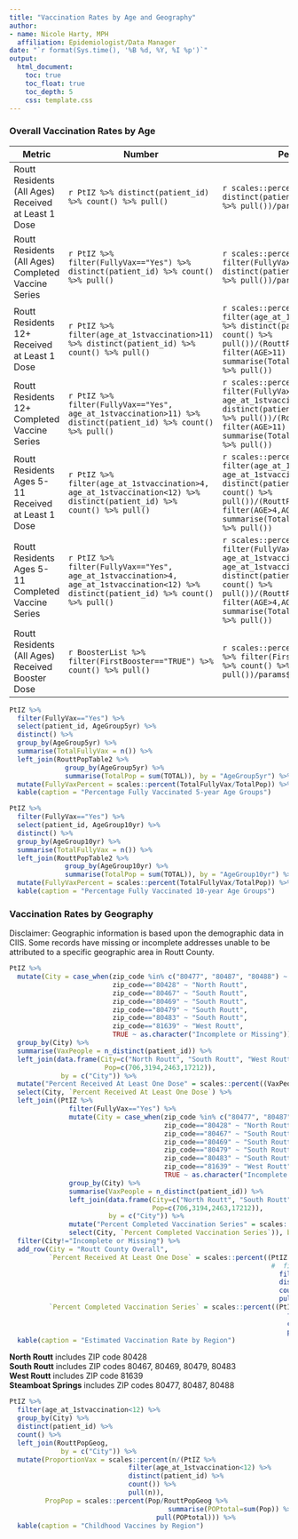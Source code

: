 ```yaml
---
title: "Vaccination Rates by Age and Geography"
author:
- name: Nicole Harty, MPH
  affiliation: Epidemiologist/Data Manager
date: "`r format(Sys.time(), '%B %d, %Y, %I %p')`"
output: 
  html_document:
    toc: true
    toc_float: true
    toc_depth: 5
    css: template.css
---
```


### Overall Vaccination Rates by Age  
|Metric|Number|Percent|
|-----|------|-----|
|Routt Residents (All Ages) Received at Least 1 Dose|`r PtIZ %>% distinct(patient_id) %>% count() %>% pull()`|`r scales::percent((PtIZ %>% distinct(patient_id) %>% count() %>% pull())/params$RouttPop)`|
|Routt Residents (All Ages) Completed Vaccine Series|`r PtIZ %>% filter(FullyVax=="Yes") %>% distinct(patient_id) %>% count() %>% pull()`|`r scales::percent((PtIZ %>% filter(FullyVax=="Yes") %>% distinct(patient_id) %>% count() %>% pull())/params$RouttPop)`|
|Routt Residents 12+ Received at Least 1 Dose|`r PtIZ %>% filter(age_at_1stvaccination>11) %>% distinct(patient_id) %>%  count() %>% pull()`|`r scales::percent((PtIZ %>% filter(age_at_1stvaccination>11) %>% distinct(patient_id) %>% count() %>% pull())/(RouttPopTable2 %>% filter(AGE>11) %>% summarise(TotalPop=sum(TOTAL))) %>% pull())`|
|Routt Residents 12+ Completed Vaccine Series|`r PtIZ %>% filter(FullyVax=="Yes", age_at_1stvaccination>11) %>% distinct(patient_id) %>% count() %>% pull()`|`r scales::percent((PtIZ %>% filter(FullyVax=="Yes", age_at_1stvaccination>11) %>% distinct(patient_id) %>%count() %>% pull())/(RouttPopTable2 %>% filter(AGE>11) %>% summarise(TotalPop=sum(TOTAL))) %>% pull())`|  
|Routt Residents Ages 5-11 Received at Least 1 Dose|`r PtIZ %>% filter(age_at_1stvaccination>4, age_at_1stvaccination<12) %>% distinct(patient_id) %>%  count() %>% pull()`|`r scales::percent((PtIZ %>% filter(age_at_1stvaccination>4, age_at_1stvaccination<12) %>% distinct(patient_id) %>%  count() %>% pull())/(RouttPopTable2 %>% filter(AGE>4,AGE<12) %>% summarise(TotalPop=sum(TOTAL))) %>% pull())`|
|Routt Residents Ages 5-11 Completed Vaccine Series|`r PtIZ %>% filter(FullyVax=="Yes", age_at_1stvaccination>4, age_at_1stvaccination<12) %>% distinct(patient_id) %>% count() %>% pull()`|`r scales::percent((PtIZ %>% filter(FullyVax=="Yes", age_at_1stvaccination>4, age_at_1stvaccination<12) %>% distinct(patient_id) %>%  count() %>% pull())/(RouttPopTable2 %>% filter(AGE>4,AGE<12) %>% summarise(TotalPop=sum(TOTAL))) %>% pull())`|  
|Routt Residents (All Ages) Received Booster Dose|`r BoosterList %>% filter(FirstBooster=="TRUE") %>% count() %>% pull()`|`r scales::percent(((BoosterList %>% filter(FirstBooster=="TRUE") %>% count() %>% pull())/params$RouttPop))`|

<!-- This table provides percentages both using the entire Routt County population as the denominator (first two rows) and the population aged 16 and older as the denominator (last two rows). As of May 12, 2021, individuals 12 to 15 years are eligible to receive a COVID-19 vaccine. Routt's Road to Recovery set a goal of 75% of county residents 16 and older completing the vaccination series, so this table includes both a percentage of all residents as well as a percentage of residents 16 and older.   
Routt County's most vulnerable, those age 70+, have good vaccine protection with **`r scales::percent((PtIZ %>% filter(FullyVax=="Yes", age_at_1stvaccination>69) %>% distinct(patient_id) %>%  count() %>% pull())/(RouttPopTable %>% filter(AgeGroup10yr %in% c("70-79", "80-89", "90 and over")) %>% summarise(TotalPop=sum(TOTAL))) %>% pull())`** of Routt County's 70+ population having completed the vaccine series.  

**In order to reach our goal** of *75% of Routt County's population aged 16 and older completing the COVID-19 vaccination series*, **an additional `r 15889-(PtIZ %>% filter(FullyVax=="Yes", age_at_1stvaccination>15) %>%  count() %>% pull())` Routt County residents** who have started the vaccination series need to complete the vaccination series.  -->

```r
PtIZ %>%
  filter(FullyVax=="Yes") %>%
  select(patient_id, AgeGroup5yr) %>%
  distinct() %>%
  group_by(AgeGroup5yr) %>%
  summarise(TotalFullyVax = n()) %>%
  left_join(RouttPopTable2 %>%
              group_by(AgeGroup5yr) %>%
              summarise(TotalPop = sum(TOTAL)), by = "AgeGroup5yr") %>%
  mutate(FullyVaxPercent = scales::percent(TotalFullyVax/TotalPop)) %>%
  kable(caption = "Percentage Fully Vaccinated 5-year Age Groups")
```

```r
PtIZ %>%
  filter(FullyVax=="Yes") %>%
  select(patient_id, AgeGroup10yr) %>%
  distinct() %>%
  group_by(AgeGroup10yr) %>%
  summarise(TotalFullyVax = n()) %>%
  left_join(RouttPopTable2 %>%
              group_by(AgeGroup10yr) %>%
              summarise(TotalPop = sum(TOTAL)), by = "AgeGroup10yr") %>%
  mutate(FullyVaxPercent = scales::percent(TotalFullyVax/TotalPop)) %>%
  kable(caption = "Percentage Fully Vaccinated 10-year Age Groups")
```

### Vaccination Rates by Geography  
Disclaimer: Geographic information is based upon the demographic data in CIIS. Some records have missing or incomplete addresses unable to be attributed to a specific geographic area in Routt County.  

```r
PtIZ %>%
  mutate(City = case_when(zip_code %in% c("80477", "80487", "80488") ~ "Steamboat Springs",
                          zip_code=="80428" ~ "North Routt",
                          zip_code=="80467" ~ "South Routt",
                          zip_code=="80469" ~ "South Routt",
                          zip_code=="80479" ~ "South Routt",
                          zip_code=="80483" ~ "South Routt",
                          zip_code=="81639" ~ "West Routt",
                          TRUE ~ as.character("Incomplete or Missing"))) %>%
  group_by(City) %>%
  summarise(VaxPeople = n_distinct(patient_id)) %>%
  left_join(data.frame(City=c("North Routt", "South Routt", "West Routt", "Steamboat Springs"),
                        Pop=c(706,3194,2463,17212)),
             by = c("City")) %>%
  mutate("Percent Received At Least One Dose" = scales::percent((VaxPeople/Pop), accuracy = 1L)) %>%
  select(City, `Percent Received At Least One Dose`) %>%
  left_join((PtIZ %>%
               filter(FullyVax=="Yes") %>%
               mutate(City = case_when(zip_code %in% c("80477", "80487", "80488") ~ "Steamboat Springs",
                                       zip_code=="80428" ~ "North Routt",
                                       zip_code=="80467" ~ "South Routt",
                                       zip_code=="80469" ~ "South Routt",
                                       zip_code=="80479" ~ "South Routt",
                                       zip_code=="80483" ~ "South Routt",
                                       zip_code=="81639" ~ "West Routt",
                                       TRUE ~ as.character("Incomplete or Missing"))) %>%
               group_by(City) %>%
               summarise(VaxPeople = n_distinct(patient_id)) %>%
               left_join(data.frame(City=c("North Routt", "South Routt", "West Routt", "Steamboat Springs"),
                                    Pop=c(706,3194,2463,17212)),
                         by = c("City")) %>%
               mutate("Percent Completed Vaccination Series" = scales::percent((VaxPeople/Pop), accuracy = 1L)) %>%
               select(City, `Percent Completed Vaccination Series`)), by = "City") %>%
  filter(City!="Incomplete or Missing") %>%
  add_row(City = "Routt County Overall", 
          `Percent Received At Least One Dose` = scales::percent((PtIZ %>% 
                                                                  #  filter(dosage_num==1) %>% #removed when dosage_num column removed
                                                                    filter(DoseRank==1) %>% #added when dosage_num column removed
                                                                    distinct(patient_id) %>% 
                                                                    count() %>% 
                                                                    pull())/params$RouttPop),
          `Percent Completed Vaccination Series` = scales::percent((PtIZ %>% 
                                                                      filter(FullyVax=="Yes") %>% 
                                                                      count() %>% 
                                                                      pull())/params$RouttPop)) %>%
  kable(caption = "Estimated Vaccination Rate by Region")

```
**North Routt** includes ZIP code 80428  
**South Routt** includes ZIP codes 80467, 80469, 80479, 80483  
**West Routt** includes ZIP code 81639  
**Steamboat Springs** includes ZIP codes 80477, 80487, 80488  

```r
PtIZ %>%
  filter(age_at_1stvaccination<12) %>%
  group_by(City) %>%
  distinct(patient_id) %>%
  count() %>%
  left_join(RouttPopGeog,
             by = c("City")) %>%
  mutate(ProportionVax = scales::percent(n/(PtIZ %>%
                              filter(age_at_1stvaccination<12) %>%
                              distinct(patient_id) %>%
                              count()) %>%
                              pull(n)),
         PropPop = scales::percent(Pop/RouttPopGeog %>%
                                        summarise(POPtotal=sum(Pop)) %>%
                                     pull(POPtotal))) %>%
  kable(caption = "Childhood Vaccines by Region")
```